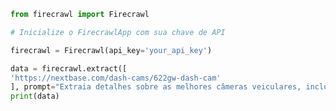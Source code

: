 ```python Python
from firecrawl import Firecrawl

# Inicialize o FirecrawlApp com sua chave de API

firecrawl = Firecrawl(api_key='your_api_key')

data = firecrawl.extract([
'https://nextbase.com/dash-cams/622gw-dash-cam'
], prompt="Extraia detalhes sobre as melhores câmeras veiculares, incluindo preços, recursos, prós e contras, e avaliações.", enable_web_search=True)
print(data)
```
